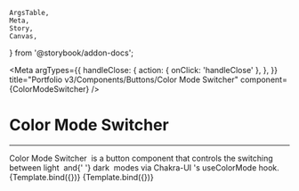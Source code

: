 <!--- ColorModeSwitcher.stories.mdx --->


	ArgsTable,
	Meta,
	Story,
	Canvas,
} from '@storybook/addon-docs';


<Meta
	argTypes={{
		handleClose: {
			action: { onClick: 'handleClose' },
		},
	}}
	title="Portfolio v3/Components/Buttons/Color Mode Switcher"
	component={ColorModeSwitcher}
/>

# <Box as="span" color="rgb(32,178,170)">Color Mode Switcher</Box>

---

<Box mt="1rem">
	<Box as="span" color="rgb(32,178,170)">
		Color Mode Switcher
	</Box>
	&nbsp;is a button component that controls the switching between <Box
		as="span"
		color="rgb(36,200,191)"
	>
		light
	</Box>
	&nbsp;and{' '}
	<Box as="span" color="rgb(28,156,149)">
		dark
	</Box>
	&nbsp;modes via <Link
		_hover={{ color: 'rgb(28,156,149)' }}
		color="rgb(36,200,191)"
		href="https://chakra-ui.com"
		isExternal
	>
		Chakra-UI
	</Link>'s <Box as="span" fontStyle="italic">
		useColorMode
	</Box> hook.
</Box>


<Canvas>
	<Story args={{ label: true, variant: 'outline' }} name="With Label">
		{Template.bind({})}
	</Story>
	<Story args={{ variant: 'outline' }} name="Without Label">
		{Template.bind({})}
	</Story>
</Canvas>

<ArgsTable story="With Label" />
